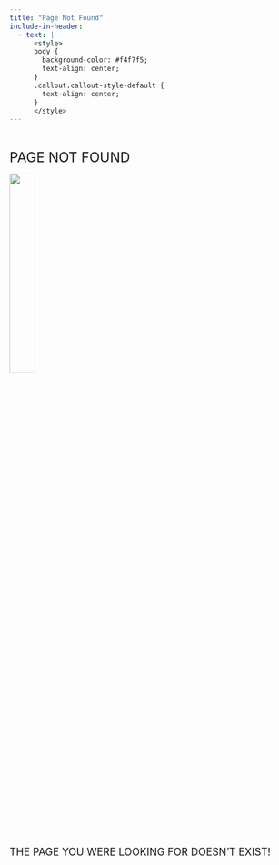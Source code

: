 ```yaml
---
title: "Page Not Found"
include-in-header:
  - text: |
      <style>
      body { 
        background-color: #f4f7f5; 
        text-align: center;
      }
      .callout.callout-style-default {
        text-align: center;
      }
      </style>
---
```


<br>

<font size="+2">PAGE NOT FOUND</font> 

![](media/404.png){width="30%"}

<font size="+1">THE PAGE YOU WERE LOOKING FOR DOESN'T EXIST!</font> 

